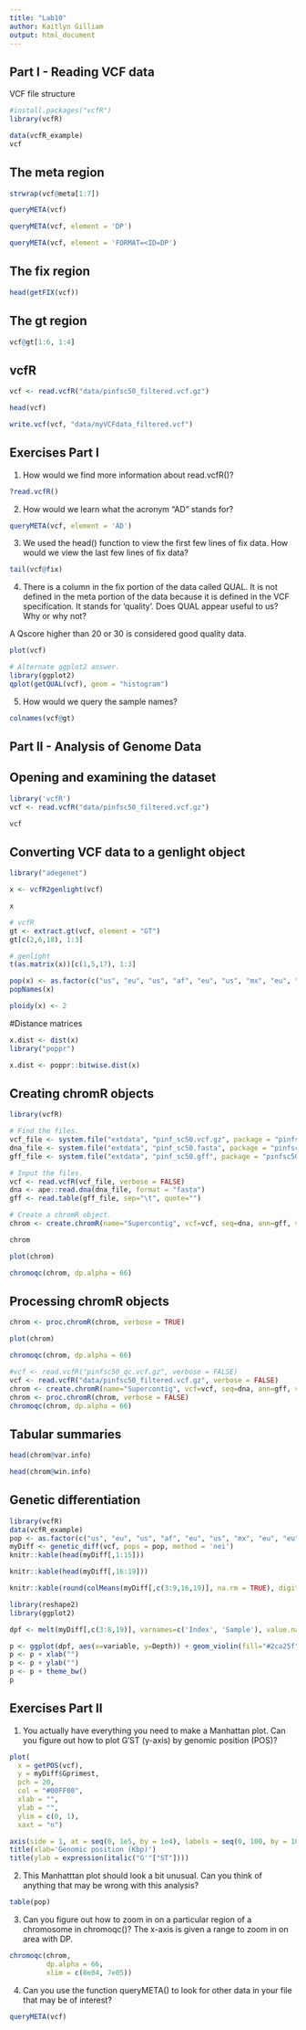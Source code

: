 ```yaml
---
title: "Lab10"
author: Kaitlyn Gilliam 
output: html_document
---
```


## Part I - Reading VCF data

VCF file structure

```r
#install.packages("vcfR")
library(vcfR)
```

```r
data(vcfR_example)
vcf
```

## The meta region

```r
strwrap(vcf@meta[1:7])
```

```r
queryMETA(vcf)
```

```r
queryMETA(vcf, element = 'DP')
```


```r
queryMETA(vcf, element = 'FORMAT=<ID=DP')
```

## The fix region

```r
head(getFIX(vcf))
```

## The gt region

```r
vcf@gt[1:6, 1:4]
```

## vcfR

```r
vcf <- read.vcfR("data/pinfsc50_filtered.vcf.gz")
```


```r
head(vcf)
```


```r
write.vcf(vcf, "data/myVCFdata_filtered.vcf")
```

## Exercises Part I

1. How would we find more information about read.vcfR()?

```r
?read.vcfR()
```

2. How would we learn what the acronym “AD” stands for?

```r
queryMETA(vcf, element = 'AD')
```

3. We used the head() function to view the first few lines of fix data. How would we view the last few lines of fix data?

```r
tail(vcf@fix)
```

4. There is a column in the fix portion of the data called QUAL. It is not defined in the meta portion of the data because it is defined in the VCF specification. It stands for ‘quality’. Does QUAL appear useful to us? Why or why not?

A Qscore higher than 20 or 30 is considered good quality data.  


```r
plot(vcf)
```

```r
# Alternate ggplot2 answer.
library(ggplot2)
qplot(getQUAL(vcf), geom = "histogram")
```

5. How would we query the sample names?

```r
colnames(vcf@gt)
```

## Part II - Analysis of Genome Data

## Opening and examining the dataset

```r
library('vcfR')
vcf <- read.vcfR("data/pinfsc50_filtered.vcf.gz")
```

```r
vcf
```

## Converting VCF data to a genlight object

```r
library("adegenet")
```

```r
x <- vcfR2genlight(vcf)
```

```r
x
```

```r
# vcfR
gt <- extract.gt(vcf, element = "GT")
gt[c(2,6,18), 1:3]
```


```r
# genlight
t(as.matrix(x))[c(1,5,17), 1:3]
```


```r
pop(x) <- as.factor(c("us", "eu", "us", "af", "eu", "us", "mx", "eu", "eu", "sa", "mx", "sa", "us", "sa", "Pmir", "us", "eu", "eu"))
popNames(x)
```

```r
ploidy(x) <- 2
```

#Distance matrices

```r
x.dist <- dist(x)
library("poppr")
```


```r
x.dist <- poppr::bitwise.dist(x)
```

## Creating chromR objects

```r
library(vcfR)
```

```r
# Find the files.
vcf_file <- system.file("extdata", "pinf_sc50.vcf.gz", package = "pinfsc50")
dna_file <- system.file("extdata", "pinf_sc50.fasta", package = "pinfsc50")
gff_file <- system.file("extdata", "pinf_sc50.gff", package = "pinfsc50")

# Input the files.
vcf <- read.vcfR(vcf_file, verbose = FALSE)
dna <- ape::read.dna(dna_file, format = "fasta")
gff <- read.table(gff_file, sep="\t", quote="")

# Create a chromR object.
chrom <- create.chromR(name="Supercontig", vcf=vcf, seq=dna, ann=gff, verbose=TRUE)
```

```r
chrom
```

```r
plot(chrom)
```


```r
chromoqc(chrom, dp.alpha = 66)
```

## Processing chromR objects


```r
chrom <- proc.chromR(chrom, verbose = TRUE)
```

```r
plot(chrom)
```

```r
chromoqc(chrom, dp.alpha = 66)
```


```r
#vcf <- read.vcfR("pinfsc50_qc.vcf.gz", verbose = FALSE)
vcf <- read.vcfR("data/pinfsc50_filtered.vcf.gz", verbose = FALSE)
chrom <- create.chromR(name="Supercontig", vcf=vcf, seq=dna, ann=gff, verbose=FALSE)
chrom <- proc.chromR(chrom, verbose = FALSE)
chromoqc(chrom, dp.alpha = 66)
```


## Tabular summaries


```r
head(chrom@var.info)
```


```r
head(chrom@win.info)
```

## Genetic differentiation

```r
library(vcfR)
data(vcfR_example)
pop <- as.factor(c("us", "eu", "us", "af", "eu", "us", "mx", "eu", "eu", "sa", "mx", "sa", "us", "sa", "Pmir", "us", "eu", "eu"))
myDiff <- genetic_diff(vcf, pops = pop, method = 'nei')
knitr::kable(head(myDiff[,1:15]))
```



```r
knitr::kable(head(myDiff[,16:19]))

```






```r
knitr::kable(round(colMeans(myDiff[,c(3:9,16,19)], na.rm = TRUE), digits = 3))
```


```r
library(reshape2)
library(ggplot2)

dpf <- melt(myDiff[,c(3:8,19)], varnames=c('Index', 'Sample'), value.name = 'Depth', na.rm=TRUE)
```


```r
p <- ggplot(dpf, aes(x=variable, y=Depth)) + geom_violin(fill="#2ca25f", adjust = 1.2)
p <- p + xlab("")
p <- p + ylab("")
p <- p + theme_bw()
p
```

## Exercises Part II 

1. You actually have everything you need to make a Manhattan plot. Can you figure out how to plot G′ST (y-axis) by genomic position (POS)?

```r
plot(
  x = getPOS(vcf), 
  y = myDiff$Gprimest,  
  pch = 20, 
  col = "#00FF00", 
  xlab = "", 
  ylab = "", 
  ylim = c(0, 1), 
  xaxt = "n")

axis(side = 1, at = seq(0, 1e5, by = 1e4), labels = seq(0, 100, by = 10))
title(xlab='Genomic position (Kbp)')
title(ylab = expression(italic("G'"["ST"])))
```

2. This Manhatttan plot should look a bit unusual. Can you think of anything that may be wrong with this analysis?

```r
table(pop)
```

3. Can you figure out how to zoom in on a particular region of a chromosome in chromoqc()? The x-axis is given a range to zoom in on area with DP.

```r
chromoqc(chrom, 
         dp.alpha = 66, 
         xlim = c(8e04, 7e05))
```

4. Can you use the function queryMETA() to look for other data in your file that may be of interest?

```r
queryMETA(vcf)
```


```r

```
















